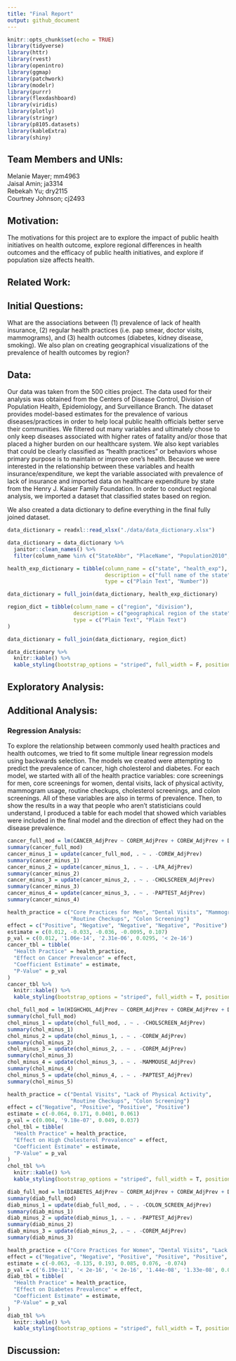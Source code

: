 ```yaml
---
title: "Final Report"
output: github_document
---
```


```r
knitr::opts_chunk$set(echo = TRUE)
library(tidyverse)
library(httr)
library(rvest)
library(openintro)
library(ggmap)
library(patchwork)
library(modelr)
library(purrr)
library(flexdashboard)
library(viridis)
library(plotly)
library(stringr)
library(p8105.datasets)
library(kableExtra)
library(shiny)
```

## Team Members and UNIs:

Melanie Mayer; mm4963  
Jaisal Amin; ja3314  
Rebekah Yu; dry2115  
Courtney Johnson; cj2493  
  
## Motivation:  

The motivations for this project are to explore the impact of public health initiatives on health outcome, explore regional differences in health outcomes and the efficacy of public health initiatives, and explore if population size affects health.  

## Related Work:  

## Initial Questions:  

What are the associations between (1) prevalence of lack of health insurance, (2) regular health practices (i.e. pap smear, doctor visits, mammograms), and (3) health outcomes (diabetes, kidney disease, smoking). We also plan on  creating geographical visualizations of the prevalence of health outcomes by region?

## Data:  

Our data was taken from the 500 cities project. The data used for their analysis was obtained from the Centers of Disease Control, Division of Population Health, Epidemiology, and Surveillance Branch. The dataset provides model-based estimates for the prevalence of various diseases/practices in order to help local public health officials better serve their communities. We filtered out many variables and ultimately chose to only keep diseases associated with higher rates of fatality and/or those that placed a higher burden on our healthcare system. We also kept variables that could be clearly classified as "health practices" or behaviors whose primary purpose is to maintain or improve one's health. Because we were interested in the relationship between these variables and health insurance/expenditure, we kept the variable associated with prevalence of lack of insurance and imported data on healthcare expenditure by state from the Henry J. Kaiser Family Foundation. In order to conduct regional analysis, we imported a dataset that classified states based on region.  
  
We also created a data dictionary to define everything in the final fully joined dataset. 

```r
data_dictionary = readxl::read_xlsx("./data/data_dictionary.xlsx") 

data_dictionary = data_dictionary %>%
  janitor::clean_names() %>%
  filter(column_name %in% c("StateAbbr", "PlaceName", "Population2010", "ACCESS2_AdjPrev", "BPHIGH_AdjPrev", "BPMED_AdjPrev", "CANCER_AdjPrev", "CHD_AdjPrev", "CHECKUP_AdjPrev", "CHOLSCREEN_AdjPrev", "COLON_SCREEN_AdjPrev", "COPD_AdjPrev", "COREM_AdjPrev", "COREW_AdjPrev", "DENTAL_AdjPrev", "DIABETES_AdjPrev", "HIGHCHOL_AdjPrev", "LPA_AdjPrev", "MAMMOUSE_AdjPrev", "OBESITY_AdjPrev", "PAPTEST_AdjPrev", "PHLTH_AdjPrev", "STROKE_AdjPrev", "Geolocation"))

health_exp_dictionary = tibble(column_name = c("state", "health_exp"),
                               description = c("full name of the state", "total healthcare expenditures per capita by state in 2014"),
                               type = c("Plain Text", "Number"))

data_dictionary = full_join(data_dictionary, health_exp_dictionary)

region_dict = tibble(column_name = c("region", "division"),
                     description = c("geographical region of the state", "more specific division within the region"),
                     type = c("Plain Text", "Plain Text")
)

data_dictionary = full_join(data_dictionary, region_dict)

data_dictionary %>% 
  knitr::kable() %>% 
  kable_styling(bootstrap_options = "striped", full_width = F, position = "center")
```


## Exploratory Analysis:  

## Additional Analysis:  

### Regression Analysis: 

To explore the relationship between commonly used health practices and health outcomes, we tried to fit some multiple linear regression models using backwards selection.  The models we created were attempting to predict the prevalence of cancer, high cholesterol and diabetes. For each model, we started with all of the health practice variables: core screenings for men, core screenings for women, dental visits, lack of physical activity, mammogram usage, routine checkups, 
cholesterol screenings, and colon screenings. All of these variables are also in terms of prevalence. Then, to show the results in a way that people who aren't statisticians could understand, I produced a table for each model that showed which variables were included in the final model and the direction of effect they had on the disease prevalence.  

```r
cancer_full_mod = lm(CANCER_AdjPrev ~ COREM_AdjPrev + COREW_AdjPrev + DENTAL_AdjPrev + LPA_AdjPrev + MAMMOUSE_AdjPrev + PAPTEST_AdjPrev + CHECKUP_AdjPrev + CHOLSCREEN_AdjPrev + COLON_SCREEN_AdjPrev, data = cdc_df)
summary(cancer_full_mod)
cancer_minus_1 = update(cancer_full_mod, . ~ . -COREW_AdjPrev)
summary(cancer_minus_1)
cancer_minus_2 = update(cancer_minus_1, . ~ . -LPA_AdjPrev)
summary(cancer_minus_2)
cancer_minus_3 = update(cancer_minus_2, . ~ . -CHOLSCREEN_AdjPrev)
summary(cancer_minus_3)
cancer_minus_4 = update(cancer_minus_3, . ~ . -PAPTEST_AdjPrev)
summary(cancer_minus_4)
```

```r
health_practice = c("Core Practices for Men", "Dental Visits", "Mammogram Usage",
                    "Routine Checkups", "Colon Screening")
effect = c("Positive", "Negative", "Negative", "Negative", "Positive")
estimate = c(0.012, -0.033, -0.036, -0.0095, 0.107)
p_val = c(0.012, '1.06e-14', '2.31e-06', 0.0295, '< 2e-16')
cancer_tbl = tibble(
  "Health Practice" = health_practice,
  "Effect on Cancer Prevalence" = effect,
  "Coefficient Estimate" = estimate,
  "P-Value" = p_val
)
cancer_tbl %>%
  knitr::kable() %>%
  kable_styling(bootstrap_options = "striped", full_width = T, position = "center")
```

```r
chol_full_mod = lm(HIGHCHOL_AdjPrev ~ COREM_AdjPrev + COREW_AdjPrev + DENTAL_AdjPrev + LPA_AdjPrev + MAMMOUSE_AdjPrev + PAPTEST_AdjPrev + CHECKUP_AdjPrev + CHOLSCREEN_AdjPrev + COLON_SCREEN_AdjPrev, data = cdc_df)
summary(chol_full_mod)
chol_minus_1 = update(chol_full_mod, . ~ . -CHOLSCREEN_AdjPrev) 
summary(chol_minus_1)
chol_minus_2 = update(chol_minus_1, . ~ . -COREW_AdjPrev)
summary(chol_minus_2)
chol_minus_3 = update(chol_minus_2, . ~ . -COREM_AdjPrev)
summary(chol_minus_3)
chol_minus_4 = update(chol_minus_3, . ~ . -MAMMOUSE_AdjPrev)
summary(chol_minus_4)
chol_minus_5 = update(chol_minus_4, . ~ . -PAPTEST_AdjPrev)
summary(chol_minus_5)
```

```r
health_practice = c("Dental Visits", "Lack of Physical Activity",
                    "Routine Checkups", "Colon Screening")
effect = c("Negative", "Positive", "Positive", "Positive")
estimate = c(-0.064, 0.171, 0.0401, 0.061)
p_val = c(0.004, '9.18e-07', 0.049, 0.037)
chol_tbl = tibble(
  "Health Practice" = health_practice,
  "Effect on High Cholesterol Prevalence" = effect,
  "Coefficient Estimate" = estimate,
  "P-Value" = p_val
)
chol_tbl %>%
  knitr::kable() %>%
  kable_styling(bootstrap_options = "striped", full_width = T, position = "center")
```

```r
diab_full_mod = lm(DIABETES_AdjPrev ~ COREM_AdjPrev + COREW_AdjPrev + DENTAL_AdjPrev + LPA_AdjPrev + MAMMOUSE_AdjPrev + PAPTEST_AdjPrev + CHECKUP_AdjPrev + CHOLSCREEN_AdjPrev + COLON_SCREEN_AdjPrev, data = cdc_df)
summary(diab_full_mod)
diab_minus_1 = update(diab_full_mod, . ~ . -COLON_SCREEN_AdjPrev)
summary(diab_minus_1)
diab_minus_2 = update(diab_minus_1, . ~ . -PAPTEST_AdjPrev)
summary(diab_minus_2)
diab_minus_3 = update(diab_minus_2, . ~ . -COREM_AdjPrev)
summary(diab_minus_3)
```

```r
health_practice = c("Core Practices for Women", "Dental Visits", "Lack of Physical Activity", "Mammogram Usage", "Routine Checkups", "Cholesterol Screening")
effect = c("Negative", "Negative", "Positive", "Positive", "Positive", "Negative")
estimate = c(-0.063, -0.135, 0.193, 0.085, 0.076, -0.074)
p_val = c('6.19e-11', '< 2e-16', '< 2e-16', '1.44e-08', '1.33e-08', 0.0004)
diab_tbl = tibble(
  "Health Practice" = health_practice,
  "Effect on Diabetes Prevalence" = effect,
  "Coefficient Estimate" = estimate,
  "P-Value" = p_val
)
diab_tbl %>%
  knitr::kable() %>%
  kable_styling(bootstrap_options = "striped", full_width = T, position = "center")
```






## Discussion:  